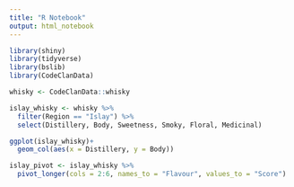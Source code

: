 ```yaml
---
title: "R Notebook"
output: html_notebook
---
```


```r
library(shiny)
library(tidyverse)
library(bslib)
library(CodeClanData)
```

```r
whisky <- CodeClanData::whisky
```

```r
islay_whisky <- whisky %>% 
  filter(Region == "Islay") %>% 
  select(Distillery, Body, Sweetness, Smoky, Floral, Medicinal)
```

```r
ggplot(islay_whisky)+
  geom_col(aes(x = Distillery, y = Body))
```

```r
islay_pivot <- islay_whisky %>% 
  pivot_longer(cols = 2:6, names_to = "Flavour", values_to = "Score")
```

